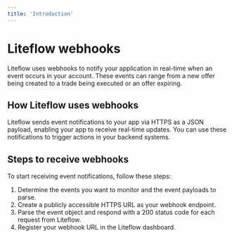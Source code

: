 ```yaml
---
title: 'Introduction'
---
```


# Liteflow webhooks

Liteflow uses webhooks to notify your application in real-time when an event occurs in your account. These events can range from a new offer being created to a trade being executed or an offer expiring.

## How Liteflow uses webhooks

Liteflow sends event notifications to your app via HTTPS as a JSON payload, enabling your app to receive real-time updates. You can use these notifications to trigger actions in your backend systems.

## Steps to receive webhooks

To start receiving event notifications, follow these steps:

1. Determine the events you want to monitor and the event payloads to parse.
2. Create a publicly accessible HTTPS URL as your webhook endpoint.
3. Parse the event object and respond with a 200 status code for each request from Liteflow.
4. Register your webhook URL in the Liteflow dashboard.
